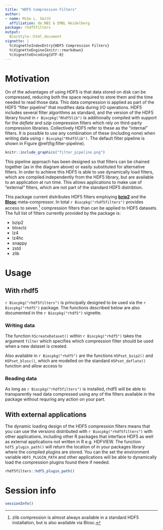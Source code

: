 ```yaml
---
title: "HDF5 Compression Filters"
author:
- name: Mike L. Smith
  affiliation: de.NBI & EMBL Heidelberg
package: rhdf5filters
output:
  BiocStyle::html_document
vignette: |
  %\VignetteIndexEntry{HDF5 Compression Filters}
  %\VignetteEngine{knitr::rmarkdown}
  %\VignetteEncoding{UTF-8}
---
```


# Motivation

On of the advantages of using HDF5 is that data stored on disk can be compressed, reducing both the space required to store them and the time needed to read those data.  This data compression is applied as part of the HDF5 "filter pipeline" that modifies data during I/O operations.  HDF5 includes several filter algorithms as standard, and the version of the HDF5 library found in `r Biocpkg("Rhdf5lib")` is additionally compiled with support for the *deflate* and *szip* compression filters which rely on third-party compression libraries.  Collectively HDF5 refer to these as the "internal" filters.  It is possible to use any combination of these (including none) when writing data using `r Biocpkg("Rhdf5lib")`.  The default filter pipeline is shown in Figure \@ref(fig:filter-pipeline).

```r
knitr::include_graphics("filter_pipeline.png")
```

This pipeline approach has been designed so that filters can be chained together (as in the diagram above) or easily substituted for alternative filters.  In order to achieve this HDF5 is able to use dynamically load filters, which are compiled independently from the HDF5 library, but are available to an application at run time.  This allows applications to make use of "external" filters, which are not part of the standard HDF5 distribtion.

This package current distributes HDF5 filters employing [**bzip2**](https://sourceware.org/bzip2/) and the [**Blosc**](https://blosc.org/) meta-compressor.  In total `r Biocpkg("rhdf5filters")` provides access to seven ^[zlib compression is almost always available in a standard HDF5 installation, but is also available via Blosc.] compression filters than can be applied to HDF5 datasets.  The full list of filters currently provided by the package is:

- bzip2
- blosclz
- lz4
- lz4hc
- snappy
- zstd
- zlib 

# Usage

## With rhdf5

`r Biocpkg("rhdf5filters")` is principally designed to be used via the `r Biocpkg("rhdf5")` package.  The functions described below are also documented in the `r Biocpkg("rhdf5")` vignette.

### Writing data

The function `h5createDataset()` within `r Biocpkg("rhdf5")` takes the argument `filter` which specifies which compression filter should be used when a new dataset is created.

Also available in `r Biocpkg("rhdf5")` are the functions `H5Pset_bzip2()` and `H5Pset_blosc()`, which are modelled on the standard `H5Pset_deflate()` function and allow access to 

### Reading data

As long as `r Biocpkg("rhdf5filters")` is installed, rhdf5 will be able to transparently read data compressed using any of the filters available in the package without requring any action on your part.

## With external applications

The dynamic loading design of the HDF5 compression filters means that you can use the versions distributed with `r Biocpkg("rhdf5filters")` with other applications, including other R packages that interface HDF5 as well as external applications not written in R e.g. HDFVIEW.  The function `hdf5_plugin_path()` will return the location of in your packages library where the compiled plugins are stored.  You can the set the environment variable `HDF5_PLUGIN_PATH` and other applications will be able to dynamically load the compression plugins found there if needed.

```r
rhdf5filters::hdf5_plugin_path()
```

# Session info {.unnumbered}

```r
sessionInfo()
```
